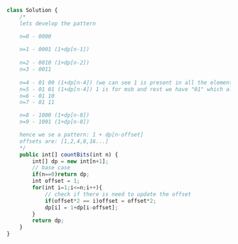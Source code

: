 ```js
class Solution {
    /*
    lets develop the pattern

    n=0 - 0000
    
    n=1 - 0001 (1+dp[n-1])
    
    n=2 - 0010 (1+dp[n-2])
    n=3 - 0011
    
    n=4 - 01 00 (1+dp[n-4]) (we can see 1 is present in all the element at msb and rest is same as the previous group)   
    n=5 - 01 01 (1+dp[n-4]) 1 is for msb and rest we have "01" which also present when "n=1"
    n=6 - 01 10
    n=7 - 01 11

    n=8 - 1000 (1+dp[n-8])
    n=9 - 1001 (1+dp[n-8])

    hence we se a pattern: 1 + dp[n-offset]
    offsets are: [1,2,4,8,16...]
    */
    public int[] countBits(int n) {
        int[] dp = new int[n+1];
        // base case
        if(n==0)return dp;
        int offset = 1;
        for(int i=1;i<=n;i++){
            // check if there is need to update the offset
            if(offset*2 == i)offset = offset*2;
            dp[i] = 1+dp[i-offset];
        }
        return dp;
    }
}

```